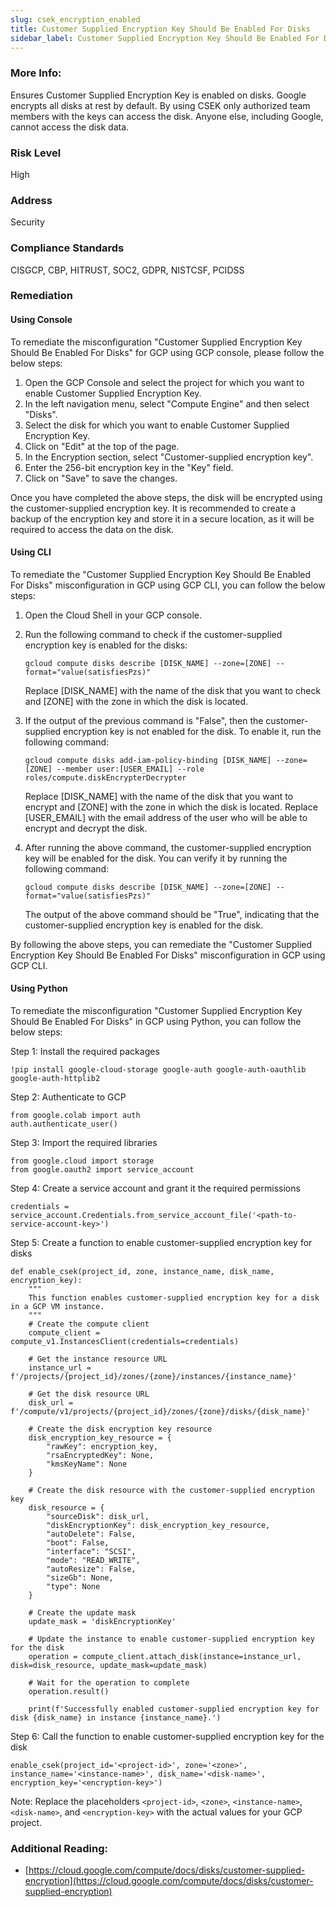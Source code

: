 ```yaml
---
slug: csek_encryption_enabled
title: Customer Supplied Encryption Key Should Be Enabled For Disks
sidebar_label: Customer Supplied Encryption Key Should Be Enabled For Disks
---
```


### More Info:

Ensures Customer Supplied Encryption Key is enabled on disks. Google encrypts all disks at rest by default. By using CSEK only authorized team members with the keys can access the disk. Anyone else, including Google, cannot access the disk data.

### Risk Level

High

### Address

Security

### Compliance Standards

CISGCP, CBP, HITRUST, SOC2, GDPR, NISTCSF, PCIDSS

### Remediation

#### Using Console

To remediate the misconfiguration "Customer Supplied Encryption Key Should Be Enabled For Disks" for GCP using GCP console, please follow the below steps:

1. Open the GCP Console and select the project for which you want to enable Customer Supplied Encryption Key.
2. In the left navigation menu, select "Compute Engine" and then select "Disks".
3. Select the disk for which you want to enable Customer Supplied Encryption Key.
4. Click on "Edit" at the top of the page.
5. In the Encryption section, select "Customer-supplied encryption key".
6. Enter the 256-bit encryption key in the "Key" field.
7. Click on "Save" to save the changes.

Once you have completed the above steps, the disk will be encrypted using the customer-supplied encryption key. It is recommended to create a backup of the encryption key and store it in a secure location, as it will be required to access the data on the disk.

#### Using CLI

To remediate the "Customer Supplied Encryption Key Should Be Enabled For Disks" misconfiguration in GCP using GCP CLI, you can follow the below steps:

1. Open the Cloud Shell in your GCP console.

2. Run the following command to check if the customer-supplied encryption key is enabled for the disks:

   ```
   gcloud compute disks describe [DISK_NAME] --zone=[ZONE] --format="value(satisfiesPzs)"
   ```

   Replace [DISK_NAME] with the name of the disk that you want to check and [ZONE] with the zone in which the disk is located.

3. If the output of the previous command is "False", then the customer-supplied encryption key is not enabled for the disk. To enable it, run the following command:

   ```
   gcloud compute disks add-iam-policy-binding [DISK_NAME] --zone=[ZONE] --member user:[USER_EMAIL] --role roles/compute.diskEncrypterDecrypter
   ```

   Replace [DISK_NAME] with the name of the disk that you want to encrypt and [ZONE] with the zone in which the disk is located. Replace [USER_EMAIL] with the email address of the user who will be able to encrypt and decrypt the disk.

4. After running the above command, the customer-supplied encryption key will be enabled for the disk. You can verify it by running the following command:

   ```
   gcloud compute disks describe [DISK_NAME] --zone=[ZONE] --format="value(satisfiesPzs)"
   ```

   The output of the above command should be "True", indicating that the customer-supplied encryption key is enabled for the disk.

By following the above steps, you can remediate the "Customer Supplied Encryption Key Should Be Enabled For Disks" misconfiguration in GCP using GCP CLI.

#### Using Python

To remediate the misconfiguration "Customer Supplied Encryption Key Should Be Enabled For Disks" in GCP using Python, you can follow the below steps:

Step 1: Install the required packages

```
!pip install google-cloud-storage google-auth google-auth-oauthlib google-auth-httplib2
```

Step 2: Authenticate to GCP

```
from google.colab import auth
auth.authenticate_user()
```

Step 3: Import the required libraries

```
from google.cloud import storage
from google.oauth2 import service_account
```

Step 4: Create a service account and grant it the required permissions

```
credentials = service_account.Credentials.from_service_account_file('<path-to-service-account-key>')
```

Step 5: Create a function to enable customer-supplied encryption key for disks

```
def enable_csek(project_id, zone, instance_name, disk_name, encryption_key):
    """
    This function enables customer-supplied encryption key for a disk in a GCP VM instance.
    """
    # Create the compute client
    compute_client = compute_v1.InstancesClient(credentials=credentials)
    
    # Get the instance resource URL
    instance_url = f'/projects/{project_id}/zones/{zone}/instances/{instance_name}'
    
    # Get the disk resource URL
    disk_url = f'/compute/v1/projects/{project_id}/zones/{zone}/disks/{disk_name}'
    
    # Create the disk encryption key resource
    disk_encryption_key_resource = {
        "rawKey": encryption_key,
        "rsaEncryptedKey": None,
        "kmsKeyName": None
    }
    
    # Create the disk resource with the customer-supplied encryption key
    disk_resource = {
        "sourceDisk": disk_url,
        "diskEncryptionKey": disk_encryption_key_resource,
        "autoDelete": False,
        "boot": False,
        "interface": "SCSI",
        "mode": "READ_WRITE",
        "autoResize": False,
        "sizeGb": None,
        "type": None
    }
    
    # Create the update mask
    update_mask = 'diskEncryptionKey'
    
    # Update the instance to enable customer-supplied encryption key for the disk
    operation = compute_client.attach_disk(instance=instance_url, disk=disk_resource, update_mask=update_mask)
    
    # Wait for the operation to complete
    operation.result()
    
    print(f'Successfully enabled customer-supplied encryption key for disk {disk_name} in instance {instance_name}.')
```

Step 6: Call the function to enable customer-supplied encryption key for the disk

```
enable_csek(project_id='<project-id>', zone='<zone>', instance_name='<instance-name>', disk_name='<disk-name>', encryption_key='<encryption-key>')
```

Note: Replace the placeholders `<project-id>`, `<zone>`, `<instance-name>`, `<disk-name>`, and `<encryption-key>` with the actual values for your GCP project.


### Additional Reading:

- [https://cloud.google.com/compute/docs/disks/customer-supplied-encryption](https://cloud.google.com/compute/docs/disks/customer-supplied-encryption) 

